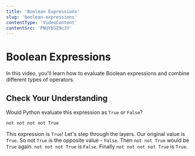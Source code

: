 ```yaml
---
title: 'Boolean Expressions'
slug: 'boolean-expressions'
contentType: 'VideoContent'
contentSrc: 'PNUYbSZ9c3Y'
---
```


# Boolean Expressions

In this video, you’ll learn how to evaluate Boolean expressions and combine different types of operators.

## Check Your Understanding

<FlashCard>
<Prompt>

Would Python evaluate this expression as `True` or `False`?

`not not not not True`

</Prompt>
<Answer>

This expression is `True`! Let's step through the layers. Our original value is `True`. So not `True` is the opposite value - `False`. Then `not not True` would be `True` again. `not not not True` is `False`. Finally `not not not not True` is `True`.

</Answer>
</FlashCard>